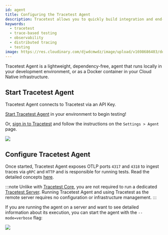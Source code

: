 ```yaml
---
id: agent
title: Configuring the Tracetest Agent
description: Tracetest allows you to quickly build integration and end-to-end tests, powered by your OpenTelemetry traces.
keywords:
  - tracetest
  - trace-based testing
  - observability
  - distributed tracing
  - testing
image: https://res.cloudinary.com/djwdcmwdz/image/upload/v1698686403/docs/Blog_Thumbnail_14_rsvkmo.jpg
---
```


Tracetest Agent is a lightweight, dependency-free, agent that runs locally in your development environment, or as a Docker container in your Cloud Native infrastructure.

## Start Tracetest Agent

Tracetest Agent connects to Tracetest via an API Key.

[Start Tracetest Agent](../getting-started/installation.mdx) in your environment to begin testing!

Or, [sign in to Tracetest](https://app.tracetest.io/) and follow the instructions on the `Settings > Agent` page.

![](https://res.cloudinary.com/djwdcmwdz/image/upload/v1696941536/docs/app.tracetest.io_organizations_ttorg_e66318ba6544b856_environments_ttenv_0e807879e2e38d28_settings_j4zt1b.png)

## Configure Tracetest Agent

Once started, Tracetest Agent exposes OTLP ports `4317` and `4318` to ingest traces via `gRPC` and `HTTP` and is responsible for running tests. Read the detailed concepts [here](../concepts/agent).

:::note
Unlike with [Tracetest Core](/core/getting-started/overview.mdx), you are not required to run a dedicated [Tracetest Server](/core/configuration/server.mdx). Running Tracetest Agent and using Tracetest as the remote server requires no configuration or infrastructure management.
:::

If you are running the agent on a server and want to see detailed information about its execution, you can start the agent with the `--mode=verbose` flag:

![](https://res.cloudinary.com/djwdcmwdz/image/upload/v1701300172/docs/verbose-mode_ddv3ql.png)
